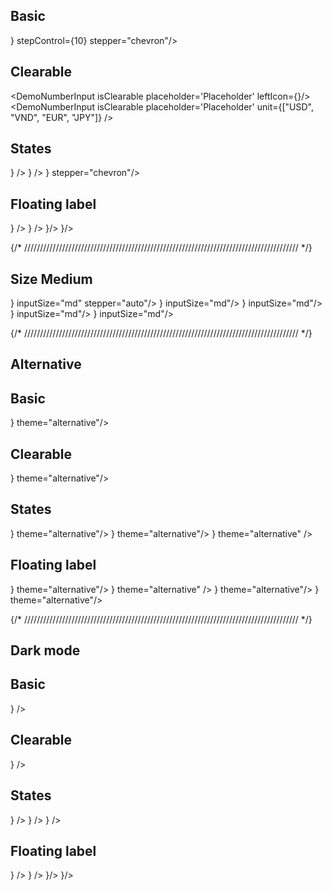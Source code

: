 

## Basic

<DemoNumberInput placeholder='Placeholder' min={0} max={1000} stepControl={10} stepper="auto"/>
<DemoNumberInput placeholder='Placeholder' min={0} max={1000} stepControl={10} stepper="cross"/>
<DemoNumberInput placeholder='Placeholder' leftIcon={<CircleDollarSign />} stepControl={10} stepper="chevron"/>

## Clearable

<DemoNumberInput isClearable placeholder='Placeholder' leftIcon={<CircleDollarSign />}/>
<DemoNumberInput isClearable placeholder='Placeholder' unit={["USD", "VND", "EUR", "JPY"]} />

## States

<DemoNumberInput isError={true} errorMessage='Error message' isClearable placeholder='Placeholder' unit="$"/>
<DemoNumberInput isError={true} errorMessage='Error message' isClearable placeholder='Placeholder' leftIcon={<CircleDollarSign />} />
<DemoNumberInput disabled isClearable placeholder='Placeholder' unit="$" />
<DemoNumberInput disabled isClearable value={1000} placeholder='Placeholder'  leftIcon={<CircleDollarSign />} />
<DemoNumberInput readOnly isClearable value={1000} placeholder='Placeholder' unit="$"/>
<DemoNumberInput readOnly isClearable value={1000} placeholder='Placeholder' unit="$" stepper="cross"/>
<DemoNumberInput readOnly isClearable value={1000} placeholder='Placeholder'  leftIcon={<CircleDollarSign />} stepper="chevron"/>

## Floating label

<DemoNumberInput isClearable floatingLabel='Floating Label' placeholder='Placeholder'  stepper="chevron"/>
<DemoNumberInput isClearable floatingLabel='Floating Label' placeholder='Placeholder'  leftIcon={<CircleDollarSign />} />
<DemoNumberInput
  isClearable
  isError={true}
  errorMessage='Error message'
  floatingLabel='Floating Label'
  placeholder='Placeholder'
/>
<DemoNumberInput
  isClearable
  isError={true}
  errorMessage='Error message'
  floatingLabel='Floating Label'
  placeholder='Placeholder'
  leftIcon={<CircleDollarSign />}
/>
<DemoNumberInput isClearable disabled floatingLabel='Floating Label' placeholder='Placeholder' value={1000} />
<DemoNumberInput isClearable disabled floatingLabel='Floating Label' placeholder='Placeholder' leftIcon={<CircleDollarSign />}/>
<DemoNumberInput isClearable readOnly floatingLabel='Floating Label' placeholder='Placeholder' value={1000} />
<DemoNumberInput isClearable readOnly floatingLabel='Floating Label' placeholder='Placeholder' leftIcon={<CircleDollarSign />}/>

{/* /////////////////////////////////////////////////////////////////////////////////////// */}
## Size Medium

<DemoNumberInput placeholder='Placeholder' inputSize="md" stepper="chevron"/>
<DemoNumberInput placeholder='Placeholder' leftIcon={<CircleDollarSign />} inputSize="md" stepper="auto"/>
<DemoNumberInput isClearable placeholder='Placeholder' inputSize="md"/>
<DemoNumberInput isClearable placeholder='Placeholder' leftIcon={<CircleDollarSign />} inputSize="md"/>
<DemoNumberInput isError={true} errorMessage='Error message' isClearable placeholder='Placeholder' inputSize="md"/>
<DemoNumberInput isError={true} errorMessage='Error message' isClearable placeholder='Placeholder'  leftIcon={<CircleDollarSign />} inputSize="md"/>
<DemoNumberInput disabled isClearable placeholder='Placeholder' inputSize="md"/>
<DemoNumberInput disabled isClearable value={1000} placeholder='Placeholder'  leftIcon={<CircleDollarSign />} inputSize="md"/>
<DemoNumberInput readOnly isClearable value={1000} placeholder='Placeholder' inputSize="md"/>
<DemoNumberInput readOnly isClearable value={1000} placeholder='Placeholder'  leftIcon={<CircleDollarSign />} inputSize="md"/>


{/* /////////////////////////////////////////////////////////////////////////////////////// */}

## Alternative

<div className="bg-gray-25 p-4 rounded-md flex flex-col gap-4">

## Basic

<DemoNumberInput placeholder='Placeholder' theme="alternative"/>
<DemoNumberInput placeholder='Placeholder' leftIcon={<CircleDollarSign />} theme="alternative"/>

## Clearable

<DemoNumberInput isClearable placeholder='Placeholder' theme="alternative"/>
<DemoNumberInput isClearable placeholder='Placeholder' leftIcon={<CircleDollarSign />} theme="alternative"/>

## States


<DemoNumberInput isError={true} errorMessage='Error message' isClearable placeholder='Placeholder' theme="alternative"/>
<DemoNumberInput isError={true} errorMessage='Error message' isClearable placeholder='Placeholder'  leftIcon={<CircleDollarSign />} theme="alternative"/>
<DemoNumberInput disabled isClearable placeholder='Placeholder' theme="alternative"/>
<DemoNumberInput disabled isClearable value={1000} placeholder='Placeholder'  leftIcon={<CircleDollarSign />} theme="alternative"/>
<DemoNumberInput readOnly isClearable value={1000} placeholder='Placeholder' />
<DemoNumberInput readOnly isClearable value={1000} placeholder='Placeholder'  leftIcon={<CircleDollarSign />} theme="alternative" />

## Floating label

<DemoNumberInput isClearable floatingLabel='Floating Label' placeholder='Placeholder' theme="alternative"/>
<DemoNumberInput isClearable floatingLabel='Floating Label' placeholder='Placeholder'  leftIcon={<CircleDollarSign />} theme="alternative"/>
<DemoNumberInput
  isClearable
  isError={true}
  errorMessage='Error message'
  floatingLabel='Floating Label'
  placeholder='Placeholder' theme="alternative"
/>
<DemoNumberInput
  isClearable
  isError={true}
  errorMessage='Error message'
  floatingLabel='Floating Label'
  placeholder='Placeholder' 
  leftIcon={<CircleDollarSign />} theme="alternative"
/>
<DemoNumberInput isClearable disabled floatingLabel='Floating Label' placeholder='Placeholder' value={1000} theme="alternative"/>
<DemoNumberInput isClearable disabled floatingLabel='Floating Label' placeholder='Placeholder' value={1000} leftIcon={<CircleDollarSign />} theme="alternative"/>
<DemoNumberInput isClearable readOnly floatingLabel='Floating Label' placeholder='Placeholder' value={1000} />
<DemoNumberInput isClearable readOnly floatingLabel='Floating Label' placeholder='Placeholder' value={1000} leftIcon={<CircleDollarSign />} theme="alternative"/>

</div>




{/* /////////////////////////////////////////////////////////////////////////////////////// */}

## Dark mode

<div className="bg-gray-950 text-white p-4 rounded-md flex flex-col gap-4" data-scheme="dark">

## Basic

<DemoNumberInput placeholder='Placeholder' />
<DemoNumberInput placeholder='Placeholder' leftIcon={<CircleDollarSign />} />

## Clearable

<DemoNumberInput isClearable placeholder='Placeholder' />
<DemoNumberInput isClearable placeholder='Placeholder' leftIcon={<CircleDollarSign />} />

## States


<DemoNumberInput isError={true} errorMessage='Error message' isClearable placeholder='Placeholder' />
<DemoNumberInput isError={true} errorMessage='Error message' isClearable placeholder='Placeholder'  leftIcon={<CircleDollarSign />} />
<DemoNumberInput disabled isClearable placeholder='Placeholder' />
<DemoNumberInput disabled isClearable value={1000} placeholder='Placeholder'  leftIcon={<CircleDollarSign />} />
<DemoNumberInput readOnly isClearable value={1000} placeholder='Placeholder' />
<DemoNumberInput readOnly isClearable value={1000} placeholder='Placeholder'  leftIcon={<CircleDollarSign />} />

## Floating label

<DemoNumberInput isClearable floatingLabel='Floating Label' placeholder='Placeholder' />
<DemoNumberInput isClearable floatingLabel='Floating Label' placeholder='Placeholder'  leftIcon={<CircleDollarSign />} />
<DemoNumberInput
  isClearable
  isError={true}
  errorMessage='Error message'
  floatingLabel='Floating Label'
  placeholder='Placeholder'
/>
<DemoNumberInput
  isClearable
  isError={true}
  errorMessage='Error message'
  floatingLabel='Floating Label'
  placeholder='Placeholder'
  leftIcon={<CircleDollarSign />}
/>
<DemoNumberInput isClearable disabled floatingLabel='Floating Label' placeholder='Placeholder' value={1000} />
<DemoNumberInput isClearable disabled floatingLabel='Floating Label' placeholder='Placeholder' value={1000} leftIcon={<CircleDollarSign />}/>
<DemoNumberInput isClearable readOnly floatingLabel='Floating Label' placeholder='Placeholder' value={1000} />
<DemoNumberInput isClearable readOnly floatingLabel='Floating Label' placeholder='Placeholder' value={1000} leftIcon={<CircleDollarSign />}/>

</div>
